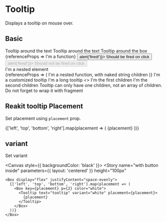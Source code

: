 
<Meta title="Components/Tooltip" component={Tooltip} />

# Tooltip

<Description>Displays a tooltip on mouse over.</Description>

## Basic

<Canvas>
  <Story name="basic">
    <Box borderRadius={20} border="2px solid #333" p={4} w="max-content">
      <Tooltip text="tooltip">Tooltip around the text</Tooltip>
    </Box>
  </Story>
  <Story name="visible">
    <Box borderRadius={20} border="2px solid #333" p={4} w="max-content">
      <Tooltip visible text="tooltip">
        Tooltip around the text
      </Tooltip>
    </Box>
  </Story>
  <Story name="wrap">
    <Tooltip text="tooltip">
      <Box borderRadius={20} border="2px solid #333" p={4} w="max-content">
        Tooltip around the box
      </Box>
    </Tooltip>
  </Story>
  <Story name="function">
    <Box borderRadius={20} border="2px solid #333" p={4} w="max-content">
      <Tooltip text="tooltip">
        {referenceProps => <Box {...referenceProps}>I'm a function</Box>}
      </Tooltip>
    </Box>
  </Story>
  <Story name="on-click">
    <Box borderRadius={20} border="2px solid #333" p={4} w="max-content">
      <Tooltip text="tooltip">
        <Button w={220} onClick={() => alert('fired!')}>
          Should be fired on click
        </Button>
      </Tooltip>
      <Box mt={2}>
        <Tooltip text="tooltip">
          <Button w={220} disabled onClick={() => alert('fired!')}>
            Should not be fired on click
          </Button>
        </Tooltip>
      </Box>
    </Box>
  </Story>
  <Story name="nested">
    <Box borderRadius={20} border="2px solid #333" p={4} w="max-content">
      <Tooltip text="tooltip">
        <Box>
          <div>I'm a nested element</div>
        </Box>
      </Tooltip>
    </Box>
  </Story>
  <Story name="nested-function">
    <Box borderRadius={20} border="2px solid #333" p={4} w="max-content">
      <Tooltip text="tooltip">
        {referenceProps => (
          <Box {...referenceProps}>
            I'm a nested function, with naked string children
          </Box>
        )}
      </Tooltip>
    </Box>
  </Story>
  <Story name="customized">
    <Box borderRadius={20} border="2px solid #333" p={4} w="max-content">
      <Tooltip text="tooltip" backgroundColor="red">
        <Box>I'm a customized tooltip</Box>
      </Tooltip>
    </Box>
  </Story>
  <Story name="long">
    <Box borderRadius={20} border="2px solid #333" p={4} w="max-content">
      <Tooltip
        w={150}
        text="I have a very very very very very very very very very very very very very very long text"
      >
        <Box>I'm a long tooltip</Box>
      </Tooltip>
    </Box>
  </Story>
  <Story name="empty-div">
    <Box borderRadius={20} border="2px solid #333" p={4} w="max-content">
      <Tooltip text="empty div">
        <Box style={{ width: 10, height: 10, backgroundColor: 'red' }} />
      </Tooltip>
    </Box>
  </Story>
  <Story name="multiple-children">
    <Box borderRadius={20} border="2px solid #333" p={4} w="max-content">
      <Tooltip text="tooltip" backgroundColor="red">
        <>
          <Box>I'm the first children</Box>
          <Box>I'm the second children</Box>
          <Box>
            Tooltip can only have one children, not an array of children. Do not
            forget to wrap it with fragment
          </Box>
        </>
      </Tooltip>
    </Box>
  </Story>
</Canvas>

## Reakit tooltip Placement

<Description>Set placement using `placement` prop.</Description>

<Canvas>
  <Story name="placement">
    <Box display="flex" justifyContent="space-evenly">
      {['left', 'top', 'bottom', 'right'].map(placement => (
        <Box key={placement} p={2}>
          <Tooltip text="tooltip" placement={placement}>
            {placement}
          </Tooltip>
        </Box>
      ))}
    </Box>
  </Story>
</Canvas>

## variant

<Description>Set variant </Description>

<Canvas style={{ backgroundColor: 'black' }}>
  <Story
    name="with button inside"
    parameters={{ layout: 'centered' }}
    height="100px"
  >
    <Box display="flex" justifyContent="space-evenly">
      {['left', 'top', 'bottom', 'right'].map(placement => (
        <Box key={placement} p={2} color="white">
          <Tooltip text="tooltip" variant="white" placement={placement}>
            {placement}
          </Tooltip>
        </Box>
      ))}
    </Box>
  </Story>
</Canvas>
